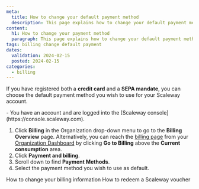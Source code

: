 ```yaml
---
meta:
  title: How to change your default payment method
  description: This page explains how to change your default payment method
content:
  h1: How to change your payment method
  paragraph: This page explains how to change your default payment method
tags: billing change default payment 
dates:
  validation: 2024-02-15
  posted: 2024-02-15
categories:
  - billing
---
```


If you have registered both a **credit card** and a **SEPA mandate**, you can choose the default payment method you wish to use for your Scaleway account.

<Message type="requirement">
  - You have an account and are logged into the [Scaleway console](https://console.scaleway.com).
</Message>

1. Click **Billing** in the Organization drop-down menu to go to the **Billing Overview** page.
    <Message type="tip">
      Alternatively, you can reach the [billing page](https://console.scaleway.com/organization/billing) from your [Organization Dashboard](https://console.scaleway.com/organization) by clicking **Go to Billing** above the **Current consumption** area.
    </Message>
2. Click **Payment and billing**. 
3. Scroll down to find **Payment Methods**.
4. Select the payment method you wish to use as default.

 

<Navigation title="See also">
  <PreviousButton to="/console/billing/how-to/change-billing-information">How to change your billing information</PreviousButton>
  <NextButton to="/console/billing/how-to/redeem-voucher-code">How to redeem a Scaleway voucher</NextButton>
</Navigation>
